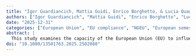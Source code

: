 ```yaml
---
title: "Igor Guardiancich, Mattia Guidi, Enrico Borghetto, & Lucia Quaglia (*in press*). **Stronger conditionality for stronger compliance? Analysing the NGEU’s effect on the implementation of European semester recommendations**. *Journal of European Public Policy*"
authors: ["Igor Guardiancich", "Mattia Guidi", "Enrico Borghetto", "Lucia Quaglia"]
date: "2025-12-31"
categories: ["European Union", "EU compliance", "NGEU", "European semester"]
abstract: |
  This study examines the capacity of the European Union (EU) to influence policy change in its member states by focusing on the impact of EU conditionality under the Recovery and Resilience Facility (RRF) introduced as part of the Next Generation EU (NGEU) package adopted in response to COVID-19 pandemic. Using data on the evaluations of the implementation of the 2019–2020 country-specific recommendations (CSRs) before (2021) and after (2022–2024) the official start of the programme, we assess to what extent the RRF conditionality impacts the effectiveness of the European Semester. The findings of our statistical analysis indicate that the amount of RRF funding received, relative to GDP, is significant for compliance. Other factors play a role: a higher problem load, measured by the average yearly CSRs from 2011 to 2019, and sector-specific challenges, like those in energy, negatively impacted policy implementation. Conversely, countries with an initially lower compliance with the Commission’s recommendations received more favourable evaluations. Similarly, reforms concerning financial and fiscal governance performed better than average. This paper contributes to the literature on the implementation of the RRF and its impact on the reshaping of EU economic governance by demonstrating that it has improved compliance with CSRs, underpinning domestic reform efforts.
doi: "10.1080/13501763.2025.2502088"
---
```

